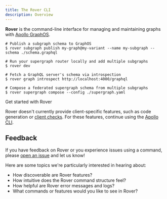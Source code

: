 ```yaml
---
title: The Rover CLI
description: Overview
---
```


**Rover** is the command-line interface for managing and maintaining graphs with [Apollo GraphOS](/graphos/).

```shell title="Example commands"
# Publish a subgraph schema to GraphOS
$ rover subgraph publish my-graph@my-variant --name my-subgraph --schema ./schema.graphql

# Run your supergraph router locally and add multiple subgraphs
$ rover dev

# Fetch a GraphQL server's schema via introspection
$ rover graph introspect http://localhost:4000/graphql

# Compose a federated supergraph schema from multiple subgraphs
$ rover supergraph compose --config ./supergraph.yaml
```

<p>
  <ButtonLink
    size="lg"
    colorScheme="indigo"
    href="./getting-started"
  >
    Get started with Rover
  </ButtonLink>
</p>

<Note>

Rover doesn't currently provide client-specific features, such as code generation or [client checks](./validating-client-operations). For these features, continue using the [Apollo CLI](/devtools/cli/).

</Note>

## Feedback

If you have feedback on Rover or you experience issues using a command, please [open an issue](https://github.com/apollographql/rover/issues/new/choose) and let us know!

Here are some topics we're particularly interested in hearing about:

* How discoverable are Rover features?
* How intuitive does the Rover command structure feel?
* How helpful are Rover error messages and logs?
* What commands or features would you like to see in Rover?
